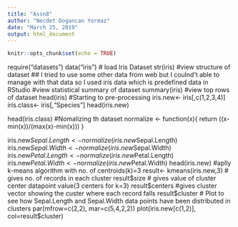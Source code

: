 ---
title: "Assn8"
author: "Necdet Dogancan Yormaz"
date: "March 25, 2019"
output: html_document
---

```{r setup, include=FALSE}
knitr::opts_chunk$set(echo = TRUE)
```
require("datasets")
data("iris") # load Iris Dataset
str(iris) #view structure of dataset
## I tried to use some other data from web but I coulnd't able to manage with that data so I used iris data which is predefined data in RStudio
#view statistical summary of dataset
summary(iris) 
#view top  rows of dataset
head(iris) 
#Starting to pre-processing
iris.new<- iris[,c(1,2,3,4)]
iris.class<- iris[,"Species"]
head(iris.new)

head(iris.class)
#Nomalizing th dataset
normalize <- function(x){
  return ((x-min(x))/(max(x)-min(x)))
}

iris.new$Sepal.Length<- normalize(iris.new$Sepal.Length)
iris.new$Sepal.Width<- normalize(iris.new$Sepal.Width)
iris.new$Petal.Length<- normalize(iris.new$Petal.Length)
iris.new$Petal.Width<- normalize(iris.new$Petal.Width)
head(iris.new)
#aplly k-means algorithm with no. of centroids(k)=3
result<- kmeans(iris.new,3) 
# gives no. of records in each cluster
result$size 
# gives value of cluster center datapoint value(3 centers for k=3)
result$centers 
#gives cluster vector showing the custer where each record falls
result$cluster 
# Plot to see how Sepal.Length and Sepal.Width data points have been distributed in clusters
par(mfrow=c(2,2), mar=c(5,4,2,2))
plot(iris.new[c(1,2)], col=result$cluster)
